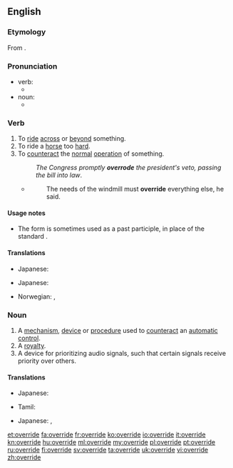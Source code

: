 ==English==

===Etymology===
From {{prefix|over|ride}}.

===Pronunciation===
* verb:
** {{IPA|/əʊ.vəˈraɪd/}}
* noun:
** {{IPA|/ˈəʊ.və.raɪd/}}

===Verb===
{{en-verb|overrides|overriding|overrode|overridden}}

# To [[ride]] [[across]] or [[beyond]] something.
# To ride a [[horse]] too [[hard]].
# To [[counteract]] the [[normal]] [[operation]] of something.
#: ''The Congress promptly '''overrode''' the president's veto, passing the bill into law''.
#* {{RQ:Orwell Animal Farm|6}}
#*: The needs of the windmill must '''override''' everything else, he said.

====Usage notes====
* The form {{term|overrode|lang=en}} is sometimes used as a past participle, in place of the standard {{term|overridden|lang=en}}.

====Translations====
{{trans-top|to ride across or beyond something}}
{{trans-mid}}
{{trans-bottom}}

{{trans-top|to ride a horse too hard}}
* Japanese: {{t-|ja|酷使する|tr=kokushi-suru}}
{{trans-mid}}
{{trans-bottom}}

{{trans-top|to counteract the normal operation of something}}
* Japanese: {{t-|ja|過負荷を掛ける|tr=kafuka-wo-kakeru}}
{{trans-mid}}
* Norwegian: {{t-|no|motvirke}}, {{t-|no|overstyre}}
{{trans-bottom}}

===Noun===
{{en-noun}}

# A [[mechanism]], [[device]] or [[procedure]] used to [[counteract]] an [[automatic]] [[control]].
# A [[royalty]].
# A device for prioritizing audio signals, such that certain signals receive priority over others.

====Translations====
{{trans-top|A mechanism, device or procedure used to counteract an automatic control}}
* Japanese: {{t-|ja|オーバーライド|tr=ōbāraido}}
{{trans-mid}}
* Tamil: {{t-|ta|ரத்து செய்தல்|sc=Taml}}
{{trans-bottom}}

{{trans-top|A royalty}}
* Japanese: {{t+|ja|優先|tr=yūsen}}, {{t+|ja|優待|tr=yūtai}}
{{trans-mid}}
{{trans-bottom}}

{{trans-top|A device for prioritizing audio signals}}
{{trans-mid}}
{{trans-bottom}}

[[et:override]]
[[fa:override]]
[[fr:override]]
[[ko:override]]
[[io:override]]
[[it:override]]
[[kn:override]]
[[hu:override]]
[[ml:override]]
[[my:override]]
[[pl:override]]
[[pt:override]]
[[ru:override]]
[[fi:override]]
[[sv:override]]
[[ta:override]]
[[uk:override]]
[[vi:override]]
[[zh:override]]